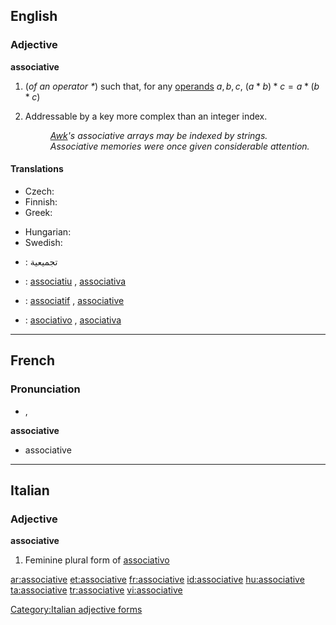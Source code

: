 ==English==

===Adjective===
'''associative'''

# {{algebra}} (''of an operator <math> * </math>'') such that, for any [[operand]]s <math> a, b, c </math>, <math> (a * b) * c = a * (b * c) </math>
# {{computing}} Addressable by a key more complex than an integer index.
#: ''[[Awk]]'s associative arrays may be indexed by strings.''
#: ''Associative memories were once given considerable attention.''

====Translations====
{{trans-top|algebraic property of an operator}}
* Czech: {{t-|cs|asociativní|m}}
* Finnish: {{t-|fi|assosiatiivinen}}
* Greek: {{t-|el|προσεταιριστικός|sc=Grek}}
{{trans-mid}}
* Hungarian: {{t|hu|asszociatív}}
* Swedish: {{t+|sv|associativ}}
{{trans-bottom}}

{{checktrans-top}}
* {{ttbc|Arabic}}: تجميعية
* {{ttbc|Catalan}}: [[associatiu]] {{m}}, [[associativa]] {{f}}
* {{ttbc|French}}: [[associatif]] {{m}}, [[associative]] {{f}}
* {{ttbc|Spanish}}: [[asociativo]] {{m}}, [[asociativa]] {{f}}
{{trans-bottom}}

----

==French==

===Pronunciation===
* {{IPA|lang=fr|/a.sɔ.sja.tiv/}}, {{SAMPA|/a.sO.sja.tiv/}}

'''associative''' {{f}}
* associative

----

==Italian==

===Adjective===
'''associative''' {{f}}

# Feminine plural form of [[associativo]]

[[Category:Italian adjective forms]]

[[ar:associative]]
[[et:associative]]
[[fr:associative]]
[[id:associative]]
[[hu:associative]]
[[ta:associative]]
[[tr:associative]]
[[vi:associative]]